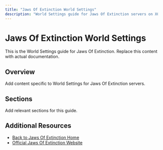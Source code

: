 ```yaml
---
title: "Jaws Of Extinction World Settings"
description: "World Settings guide for Jaws Of Extinction servers on XGamingServer"
---
```


# Jaws Of Extinction World Settings

This is the World Settings guide for Jaws Of Extinction. Replace this content with actual documentation.

## Overview

Add content specific to World Settings for Jaws Of Extinction servers.

## Sections

Add relevant sections for this guide.

## Additional Resources

- [Back to Jaws Of Extinction Home](./index)
- [Official Jaws Of Extinction Website](https://example.com)
